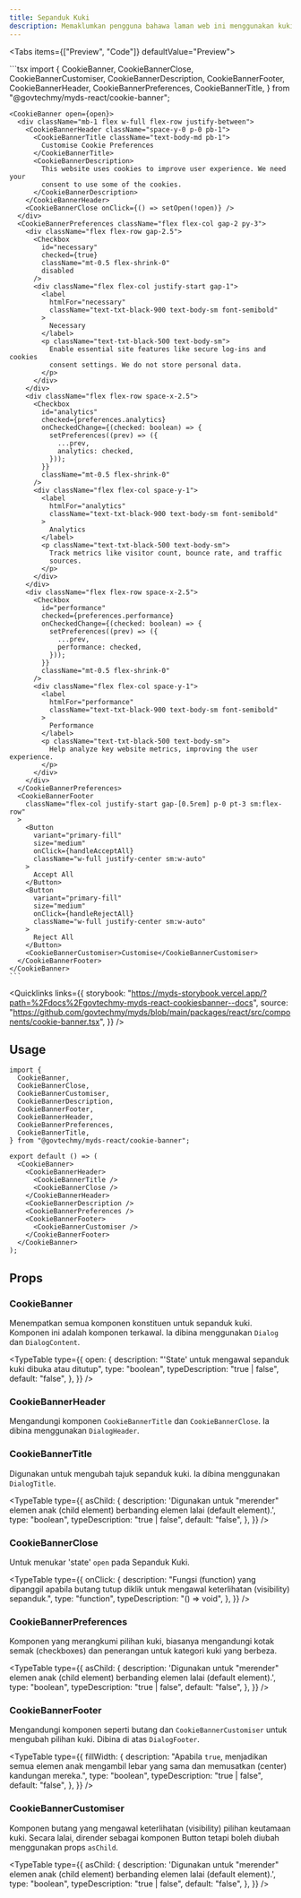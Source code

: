 ```yaml
---
title: Sepanduk Kuki
description: Memaklumkan pengguna bahawa laman web ini menggunakan kuki untuk penambahbaikan pengalaman mereka melayari laman web tersebut. Pada masa yang sama, ia juga memberi pilihan kepada pengguna untuk memilih dan mengurus pilihan kuki. Komponen ini biasanya muncul apabila pelawat laman web buat pertama kali.
---
```



<Tabs items={["Preview", "Code"]} defaultValue="Preview">
  <Tab value="Preview">
    <div className="flex justify-center">
      <CookiesBannerPreview />
    </div>
  </Tab>
  <Tab value="Code">
    ```tsx
    import {
      CookieBanner,
      CookieBannerClose,
      CookieBannerCustomiser,
      CookieBannerDescription,
      CookieBannerFooter,
      CookieBannerHeader,
      CookieBannerPreferences,
      CookieBannerTitle,
    } from "@govtechmy/myds-react/cookie-banner";

    <CookieBanner open={open}>
      <div className="mb-1 flex w-full flex-row justify-between">
        <CookieBannerHeader className="space-y-0 p-0 pb-1">
          <CookieBannerTitle className="text-body-md pb-1">
            Customise Cookie Preferences
          </CookieBannerTitle>
          <CookieBannerDescription>
            This website uses cookies to improve user experience. We need your
            consent to use some of the cookies.
          </CookieBannerDescription>
        </CookieBannerHeader>
        <CookieBannerClose onClick={() => setOpen(!open)} />
      </div>
      <CookieBannerPreferences className="flex flex-col gap-2 py-3">
        <div className="flex flex-row gap-2.5">
          <Checkbox
            id="necessary"
            checked={true}
            className="mt-0.5 flex-shrink-0"
            disabled
          />
          <div className="flex flex-col justify-start gap-1">
            <label
              htmlFor="necessary"
              className="text-txt-black-900 text-body-sm font-semibold"
            >
              Necessary
            </label>
            <p className="text-txt-black-500 text-body-sm">
              Enable essential site features like secure log-ins and cookies
              consent settings. We do not store personal data.
            </p>
          </div>
        </div>
        <div className="flex flex-row space-x-2.5">
          <Checkbox
            id="analytics"
            checked={preferences.analytics}
            onCheckedChange={(checked: boolean) => {
              setPreferences((prev) => ({
                ...prev,
                analytics: checked,
              }));
            }}
            className="mt-0.5 flex-shrink-0"
          />
          <div className="flex flex-col space-y-1">
            <label
              htmlFor="analytics"
              className="text-txt-black-900 text-body-sm font-semibold"
            >
              Analytics
            </label>
            <p className="text-txt-black-500 text-body-sm">
              Track metrics like visitor count, bounce rate, and traffic
              sources.
            </p>
          </div>
        </div>
        <div className="flex flex-row space-x-2.5">
          <Checkbox
            id="performance"
            checked={preferences.performance}
            onCheckedChange={(checked: boolean) => {
              setPreferences((prev) => ({
                ...prev,
                performance: checked,
              }));
            }}
            className="mt-0.5 flex-shrink-0"
          />
          <div className="flex flex-col space-y-1">
            <label
              htmlFor="performance"
              className="text-txt-black-900 text-body-sm font-semibold"
            >
              Performance
            </label>
            <p className="text-txt-black-500 text-body-sm">
              Help analyze key website metrics, improving the user experience.
            </p>
          </div>
        </div>
      </CookieBannerPreferences>
      <CookieBannerFooter
        className="flex-col justify-start gap-[0.5rem] p-0 pt-3 sm:flex-row"
      >
        <Button
          variant="primary-fill"
          size="medium"
          onClick={handleAcceptAll}
          className="w-full justify-center sm:w-auto"
        >
          Accept All
        </Button>
        <Button
          variant="primary-fill"
          size="medium"
          onClick={handleRejectAll}
          className="w-full justify-center sm:w-auto"
        >
          Reject All
        </Button>
        <CookieBannerCustomiser>Customise</CookieBannerCustomiser>
      </CookieBannerFooter>
    </CookieBanner>
    ```

  </Tab>
</Tabs>

<Quicklinks
  links={{
    storybook:
      "https://myds-storybook.vercel.app/?path=%2Fdocs%2Fgovtechmy-myds-react-cookiesbanner--docs",
    source:
      "https://github.com/govtechmy/myds/blob/main/packages/react/src/components/cookie-banner.tsx",
  }}
/>

## Usage

```tsx
import {
  CookieBanner,
  CookieBannerClose,
  CookieBannerCustomiser,
  CookieBannerDescription,
  CookieBannerFooter,
  CookieBannerHeader,
  CookieBannerPreferences,
  CookieBannerTitle,
} from "@govtechmy/myds-react/cookie-banner";
```

```tsx
export default () => (
  <CookieBanner>
    <CookieBannerHeader>
      <CookieBannerTitle />
      <CookieBannerClose />
    </CookieBannerHeader>
    <CookieBannerDescription />
    <CookieBannerPreferences />
    <CookieBannerFooter>
      <CookieBannerCustomiser />
    </CookieBannerFooter>
  </CookieBanner>
);
```

## Props

### CookieBanner

Menempatkan semua komponen konstituen untuk sepanduk kuki. Komponen ini adalah komponen terkawal. Ia dibina menggunakan `Dialog` dan `DialogContent`.

<TypeTable
  type={{
    open: {
      description: "'State' untuk mengawal sepanduk kuki dibuka atau ditutup",
      type: "boolean",
      typeDescription: "true | false",
      default: "false",
    },
  }}
/>

### CookieBannerHeader

Mengandungi komponen `CookieBannerTitle` dan `CookieBannerClose`. Ia dibina menggunakan `DialogHeader`.

### CookieBannerTitle

Digunakan untuk mengubah tajuk sepanduk kuki. Ia dibina menggunakan `DialogTitle`.

<TypeTable
  type={{
    asChild: {
      description:
        'Digunakan untuk "merender" elemen anak (child element) berbanding elemen lalai (default element).',
      type: "boolean",
      typeDescription: "true | false",
      default: "false",
    },
  }}
/>

### CookieBannerClose

Untuk menukar 'state' `open` pada Sepanduk Kuki.

<TypeTable
  type={{
    onClick: {
      description:
        "Fungsi (function) yang dipanggil apabila butang tutup diklik untuk mengawal keterlihatan (visibility) sepanduk.",
      type: "function",
      typeDescription: "() => void",
    },
  }}
/>

### CookieBannerPreferences

Komponen yang merangkumi pilihan kuki, biasanya mengandungi kotak semak (checkboxes) dan penerangan untuk kategori kuki yang berbeza.

<TypeTable
  type={{
    asChild: {
      description:
        'Digunakan untuk "merender" elemen anak (child element) berbanding elemen lalai (default element).',
      type: "boolean",
      typeDescription: "true | false",
      default: "false",
    },
  }}
/>

### CookieBannerFooter

Mengandungi komponen seperti butang dan `CookieBannerCustomiser` untuk mengubah pilihan kuki. Dibina di atas `DialogFooter`.

<TypeTable
  type={{
    fillWidth: {
      description:
        "Apabila `true`, menjadikan semua elemen anak mengambil lebar yang sama dan memusatkan (center) kandungan mereka.",
      type: "boolean",
      typeDescription: "true | false",
      default: "false",
    },
  }}
/>

### CookieBannerCustomiser

Komponen butang yang mengawal keterlihatan (visibility) pilihan keutamaan kuki. Secara lalai, dirender sebagai komponen Button tetapi boleh diubah menggunakan props `asChild`.

<TypeTable
  type={{
    asChild: {
      description:
        'Digunakan untuk "merender" elemen anak (child element) berbanding elemen lalai (default element).',
      type: "boolean",
      typeDescription: "true | false",
      default: "false",
    },
  }}
/>
